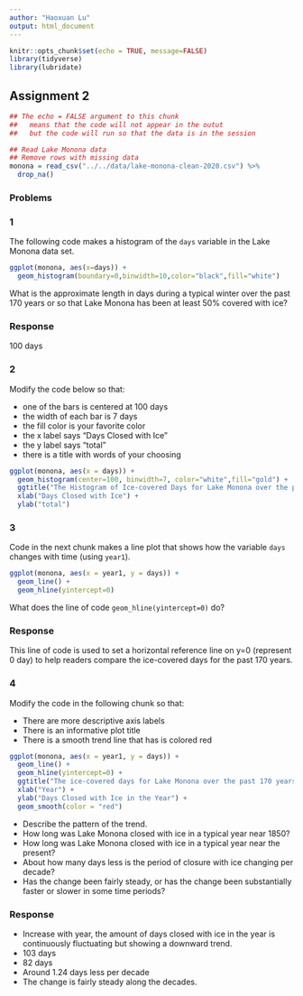 ```yaml
---
author: "Haoxuan Lu"
output: html_document
---
```


```r
knitr::opts_chunk$set(echo = TRUE, message=FALSE)
library(tidyverse)
library(lubridate)
```

## Assignment 2

```r
## The echo = FALSE argument to this chunk
##   means that the code will not appear in the outut
##   but the code will run so that the data is in the session

## Read Lake Monona data
## Remove rows with missing data
monona = read_csv("../../data/lake-monona-clean-2020.csv") %>%
  drop_na()
```

### Problems

### 1

The following code makes a histogram of the `days` variable in the Lake Monona data set.

```r
ggplot(monona, aes(x=days)) +
  geom_histogram(boundary=0,binwidth=10,color="black",fill="white")
```

What is the approximate length in days during a typical winter over the past 170 years or so that Lake Monona has been at least 50% covered with ice?

### Response

100 days

### 2

Modify the code below so that:

- one of the bars is centered at 100 days
- the width of each bar is 7 days
- the fill color is your favorite color
- the x label says "Days Closed with Ice"
- the y label says "total"
- there is a title with words of your choosing

```r
ggplot(monona, aes(x = days)) +
  geom_histogram(center=100, binwidth=7, color="white",fill="gold") + 
  ggtitle("The Histogram of Ice-covered Days for Lake Monona over the past 170 years") + 
  xlab("Days Closed with Ice") + 
  ylab("total")
```

### 3

Code in the next chunk makes a line plot that shows how the variable `days` changes with time (using `year1`).

```r
ggplot(monona, aes(x = year1, y = days)) +
  geom_line() +
  geom_hline(yintercept=0)
```

What does the line of code `geom_hline(yintercept=0)` do?

### Response

This line of code is used to set a horizontal reference line on y=0 (represent 0 day) to help readers compare the ice-covered days for the past 170 years.

### 4

Modify the code in the following chunk so that:

- There are more descriptive axis labels
- There is an informative plot title
- There is a smooth trend line that has is colored red

```r
ggplot(monona, aes(x = year1, y = days)) +
  geom_line() +
  geom_hline(yintercept=0) + 
  ggtitle("The ice-covered days for Lake Monona over the past 170 years") + 
  xlab("Year") + 
  ylab("Days Closed with Ice in the Year") + 
  geom_smooth(color = "red")
```

- Describe the pattern of the trend.
- How long was Lake Monona closed with ice in a typical year near 1850?
- How long was Lake Monona closed with ice in a typical year near the present?
- About how many days less is the period of closure with ice changing per decade?
- Has the change been fairly steady, or has the change been substantially faster or slower in some time periods?

### Response

- Increase with year, the amount of days closed with ice in the year is continuously fluctuating but showing a downward trend.
- 103 days
- 82 days
- Around 1.24 days less per decade
- The change is fairly steady along the decades.
